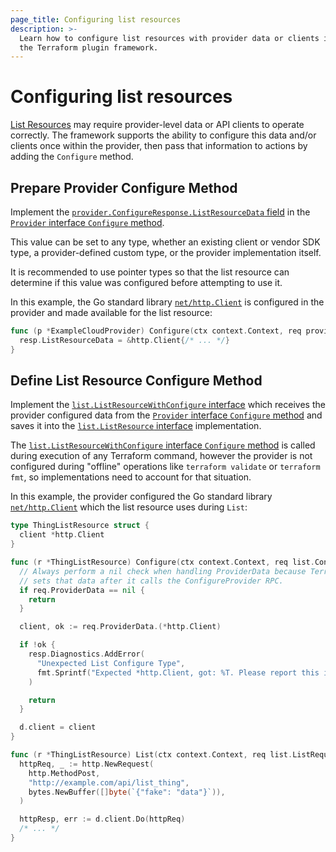 ```yaml
---
page_title: Configuring list resources
description: >-
  Learn how to configure list resources with provider data or clients in
  the Terraform plugin framework.
---
```


# Configuring list resources

[List Resources](/terraform/plugin/framework/list-resources) may require provider-level data or API clients to operate correctly. The framework supports the ability to configure this data and/or clients once within the provider, then pass that information to actions by adding the `Configure` method.

## Prepare Provider Configure Method

Implement the [`provider.ConfigureResponse.ListResourceData` field](https://pkg.go.dev/github.com/hashicorp/terraform-plugin-framework/provider#ConfigureResponse.ListResourceData) in the [`Provider` interface `Configure` method](https://pkg.go.dev/github.com/hashicorp/terraform-plugin-framework/provider#Provider.Configure).

This value can be set to any type, whether an existing client or vendor SDK type, a provider-defined custom type, or the provider implementation itself.

It is recommended to use pointer types so that the list resource can determine if this value was configured before attempting to use it.

In this example, the Go standard library [`net/http.Client`](https://pkg.go.dev/net/http#Client) is configured in the provider and made available for the list resource:

```go
func (p *ExampleCloudProvider) Configure(ctx context.Context, req provider.ConfigureRequest, resp *provider.ConfigureResponse) {
  resp.ListResourceData = &http.Client{/* ... */}
}
```

## Define List Resource Configure Method

Implement the [`list.ListResourceWithConfigure` interface](https://pkg.go.dev/github.com/hashicorp/terraform-plugin-framework/list#ListResourceWithConfigure) which receives the provider configured data from the [`Provider` interface `Configure` method](https://pkg.go.dev/github.com/hashicorp/terraform-plugin-framework/provider#Provider.Configure) and saves it into the [`list.ListResource` interface](https://pkg.go.dev/github.com/hashicorp/terraform-plugin-framework/list#ListResource) implementation.

The [`list.ListResourceWithConfigure` interface `Configure` method](https://pkg.go.dev/github.com/hashicorp/terraform-plugin-framework/list#ListResourceWithConfigure.Configure) is called during execution of any Terraform command, however the provider is not configured during "offline" operations like `terraform validate` or `terraform fmt`, so implementations need to account for that situation.

In this example, the provider configured the Go standard library [`net/http.Client`](https://pkg.go.dev/net/http#Client) which the list resource uses during `List`:

```go
type ThingListResource struct {
  client *http.Client
}

func (r *ThingListResource) Configure(ctx context.Context, req list.ConfigureRequest, resp *list.ConfigureResponse) {
  // Always perform a nil check when handling ProviderData because Terraform
  // sets that data after it calls the ConfigureProvider RPC.
  if req.ProviderData == nil {
    return
  }

  client, ok := req.ProviderData.(*http.Client)

  if !ok {
    resp.Diagnostics.AddError(
      "Unexpected List Configure Type",
      fmt.Sprintf("Expected *http.Client, got: %T. Please report this issue to the provider developers.", req.ProviderData),
    )

    return
  }

  d.client = client
}

func (r *ThingListResource) List(ctx context.Context, req list.ListRequest, stream *list.ListResultsStream) {
  httpReq, _ := http.NewRequest(
    http.MethodPost,
    "http://example.com/api/list_thing",
    bytes.NewBuffer([]byte(`{"fake": "data"}`)),
  )

  httpResp, err := d.client.Do(httpReq)
  /* ... */
}
```